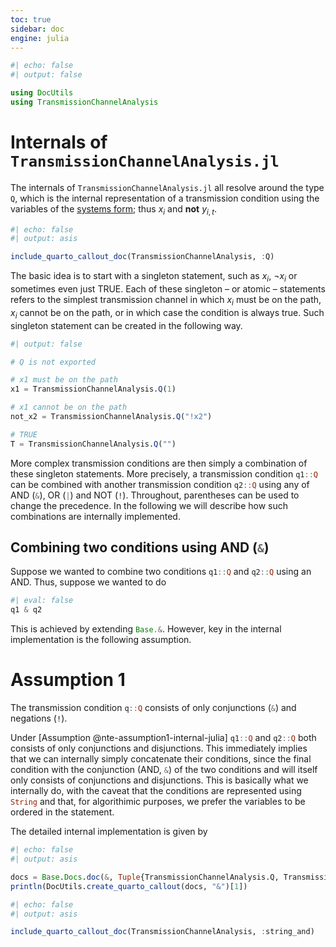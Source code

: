 ```yaml
---
toc: true
sidebar: doc
engine: julia
---
```


```julia
#| echo: false
#| output: false

using DocUtils
using TransmissionChannelAnalysis
```

# Internals of `TransmissionChannelAnalysis.jl`

The internals of `TransmissionChannelAnalysis.jl`{.julia} all resolve around the type `Q`{.julia}, which is the internal representation of a transmission condition using the variables of the [systems form](/faq/topics/systems-form.qmd); thus $x_i$ and **not** $y_{i,t}$.  


```julia
#| echo: false
#| output: asis

include_quarto_callout_doc(TransmissionChannelAnalysis, :Q)
```

The basic idea is to start with a singleton statement, such as $x_i$, $\neg x_i$ or sometimes even just $\text{TRUE}$. Each of these singleton -- or atomic -- statements refers to the simplest transmission channel in which $x_i$ must be on the path, $x_i$ cannot be on the path, or in which case the condition is always true. Such singleton statement can be created in the following way. 

```julia
#| output: false

# Q is not exported

# x1 must be on the path
x1 = TransmissionChannelAnalysis.Q(1)

# x1 cannot be on the path
not_x2 = TransmissionChannelAnalysis.Q("!x2")

# TRUE
T = TransmissionChannelAnalysis.Q("")

```

More complex transmission conditions are then simply a combination of these singleton statements. More precisely, a transmission condition `q1::Q`{.julia} can be combined with another transmission condition `q2::Q`{.julia} using any of AND (`&`{.julia}), OR (`|`{.julia}) and NOT (`!`{.julia}). Throughout, parentheses can be used to change the precedence. In the following we will describe how such combinations are internally implemented. 

## Combining two conditions using AND (`&`{.julia})

Suppose we wanted to combine two conditions `q1::Q`{.julia} and `q2::Q`{.julia} using an AND. Thus, suppose we wanted to do

```julia
#| eval: false
q1 & q2
```

This is achieved by extending `Base.&`{.julia}. However, key in the internal implementation is the following assumption. 

::: {#nte-assumption1-internal-julia .callout-note}
# Assumption 1

The transmission condition `q::Q`{.julia} consists of only conjunctions (`&`{.julia}) and negations (`!`{.julia}). 
:::

Under [Assumption @nte-assumption1-internal-julia] `q1::Q`{.julia} and `q2::Q`{.julia} both consists of only conjunctions and disjunctions. This immediately implies that we can internally simply concatenate their conditions, since the final condition with the conjunction (AND, `&`{.julia}) of the two conditions and will itself only consists of conjunctions and disjunctions. This is basically what we internally do, with the caveat that the conditions are represented using `String`{.julia} and that, for algorithimic purposes, we prefer the variables to be ordered in the statement. 

The detailed internal implementation is given by 

```julia
#| echo: false 
#| output: asis

docs = Base.Docs.doc(&, Tuple{TransmissionChannelAnalysis.Q, TransmissionChannelAnalysis.Q})
println(DocUtils.create_quarto_callout(docs, "&")[1])
```


```julia
#| echo: false 
#| output: asis

include_quarto_callout_doc(TransmissionChannelAnalysis, :string_and)
```

